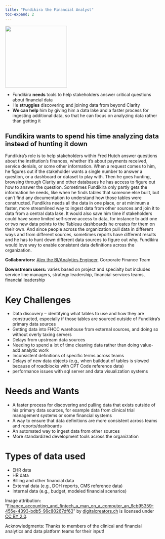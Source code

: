 ```yaml
---
title: "Fundikira the Financial Analyst"
toc-expand: 2
---
```


::: grid
::: {.g-col-12 .g-col-xl-3}
<img src="/img/fundikira.jpg" width="200" height="200"/>
:::

::: {.g-col-12 .g-col-xl-8}
-   Fundikira **needs** tools to help stakeholders answer critical questions about financial data
-   He **struggles** discovering and joining data from beyond Clarity
-   **We can help** him by giving him a data lake and a faster process for ingesting additional data, so that he can focus on analyzing data rather than getting it
:::
:::

::: lightblue-highlight
## Fundikira wants to spend his time analyzing data instead of hunting it down

Fundikira’s role is to help stakeholders within Fred Hutch answer questions about the institution’s finances, whether it’s about payments received, service denials, or some other information. When a request comes to him, he figures out if the stakeholder wants a single number to answer a question, or a dashboard or dataset to play with. Then he goes hunting, browsing through Clarity and other databases he has access to figure out how to answer the question. Sometimes Fundikira only partly gets the information he needs, like when he finds tables that someone else built, but can’t find any documentation to understand how those tables were constructed. Fundikira needs all the data in one place, or at minimum a faster, more streamlined way to ingest data from other sources and join it to data from a central data lake. It would also save him time if stakeholders could have some limited self-serve access to data, for instance to add one or two new data points to the Tableau dashboards he creates for them on their own. And since people across the organization pull data in different ways and from different sources, sometimes reports have different results and he has to hunt down different data sources to figure out why. Fundikira would love way to enable consistent data definitions across the organization.
:::

::: darkblue-highlight
**Collaborators:** [Alex the BI/Analytics Engineer](/family/cards/Alex-the-bi-analytics-engineer.html), Corporate Finance Team 

**Downstream users:** varies based on project and specialty but includes service line managers, strategy leadership, financial services teams, financial leadership

:::

# Key Challenges

-   Data discovery – identifying what tables to use and how they are constructed, especially if those tables are sourced outside of Fundikira's primary data sources
-   Getting data into FHCC warehouse from external sources, and doing so without overly taxing servers
-   Delays from upstream data sources
-   Needing to spend a lot of time cleaning data rather than doing value-add analytic work
-   Inconsistent definitions of specific terms across teams
-   Delays of new data objects (e.g., when buildout of tables is slowed because of roadblocks with CPT Code reference data)
-   performance issues with sql server and data visualization systems

# Needs and Wants

-   A faster process for discovering and pulling data that exists outside of his primary data sources, for example data from clinical trial management systems or some financial systems
-   A way to ensure that data definitions are more consistent across teams and reports/dashboards
-   An automated way to ingest data from other sources
-   More standardized development tools across the organization

# Types of data used

-   EHR data
-   HR data
-   Billing and other financial data
-   External data (e.g., DOH reports, CMS reference data)
-   Internal data (e.g., budget, modeled financial scenarios)

<div>

Image attribution: "[Finance_accounting_and_fintech_a_man_on_a_computer_an_6cb95359-455e-4393-bdb5-96c80267df63](https://www.flickr.com/photos/192194531@N08/52899049092)" by [digitalcreators.ch](https://www.flickr.com/photos/192194531@N08) is licensed under [CC BY 2.0](https://creativecommons.org/licenses/by/2.0/?ref=openverse).

</div>

<div>

Acknowledgments: Thanks to members of the clinical and financial analytics and data platform teams for their input!

</div>
